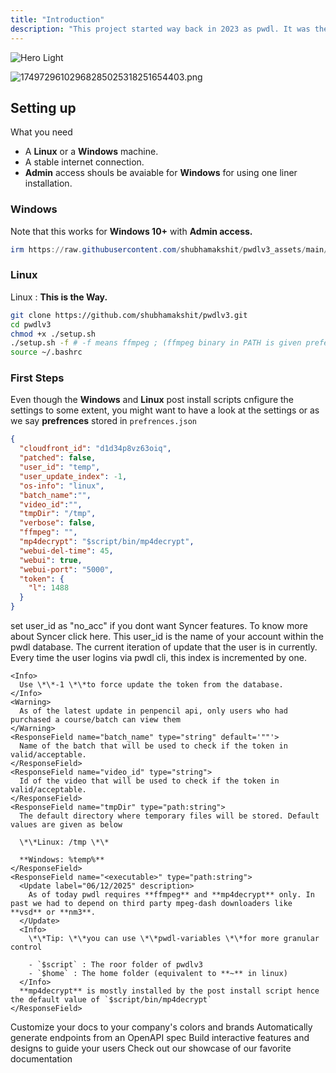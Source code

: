 ```yaml
---
title: "Introduction"
description: "This project started way back in 2023 as pwdl. It was then merely a script for downloading segments using a loophole in pw's api. When it got pached we moved on to pwdlv2 in March, 2024. It was mostly haphazard code. pwdlv3 started in April, 2024 as is proudly growing ever since. "
---
```


<img
  className="block dark:hidden"
  src="/images/hero-light.png"
  alt="Hero Light"
/>

![17497296102968285025318251654403.png](/images/17497296102968285025318251654403.png)

## Setting up

What you need

- A **Linux** or a **Windows** machine.
- A stable internet connection.
- **Admin** access shouls be avaiable for **Windows** for using one liner installation.

### Windows

Note that this works for **Windows 10\+** with **Admin access.**

```powershell
irm https://raw.githubusercontent.com/shubhamakshit/pwdlv3_assets/main/dl.pwdlv3.ps1 | iex
```

### Linux

Linux : **This is the Way.**

```bash
git clone https://github.com/shubhamakshit/pwdlv3.git
cd pwdlv3
chmod +x ./setup.sh
./setup.sh -f # -f means ffmpeg ; (ffmpeg binary in PATH is given preference)
source ~/.bashrc
```

### First Steps

Even though the **Windows** and **Linux** post install scripts cnfigure the settings to some extent, you might want to have a look at the settings or as we say **prefrences** stored in `prefrences.json`

```json prefrences.json
{
  "cloudfront_id": "d1d34p8vz63oiq",
  "patched": false,
  "user_id": "temp",
  "user_update_index": -1,
  "os-info": "linux",
  "batch_name":"",
  "video_id":"",
  "tmpDir": "/tmp",
  "verbose": false,
  "ffmpeg": "",
  "mp4decrypt": "$script/bin/mp4decrypt",
  "webui-del-time": 45,
  "webui": true,
  "webui-port": "5000",
  "token": {
    "l": 1488
  }
}
```

<Accordion title="Prefrences - [OPTIONS]" icon="code">
  <ParamField path="user_id" type="string">
    <Danger>
      set user_id as "no_acc" if you dont want Syncer features. To know more about Syncer click here.
    </Danger>
    This user_id  is the name of your account within the pwdl database.
  </ParamField>
  <ResponseField name="user_update_index" type="int">
    The current iteration of update that the user is in currently. Every time the user logins via pwdl cli, this index is incremented by one.

    <Info>
      Use \*\*-1 \*\*to force update the token from the database.
    </Info>
    <Warning>
      As of the latest update in penpencil api, only users who had purchased a course/batch can view them
    </Warning>
    <ResponseField name="batch_name" type="string" default='""'>
      Name of the batch that will be used to check if the token in valid/acceptable.
    </ResponseField>
    <ResponseField name="video_id" type="string">
      Id of the video that will be used to check if the token in valid/acceptable.
    </ResponseField>
    <ResponseField name="tmpDir" type="path:string">
      The default directory where temporary files will be stored. Default values are given as below

      \*\*Linux: /tmp \*\*

      **Windows: %temp%**
    </ResponseField>
    <ResponseField name="<executable>" type="path:string">
      <Update label="06/12/2025" description>
        As of today pwdl requires **ffmpeg** and **mp4decrypt** only. In past we had to depend on third party mpeg-dash downloaders like **vsd** or **nm3**.
      </Update>
      <Info>
        \*\*Tip: \*\*you can use \*\*pwdl-variables \*\*for more granular control

        - `$script` : The roor folder of pwdlv3
        - `$home` : The home folder (equivalent to **~** in linux)
      </Info>
      **mp4decrypt** is mostly installed by the post install script hence the default value of `$script/bin/mp4decrypt`
    </ResponseField>
  </ResponseField>
</Accordion>

<CardGroup cols={2}>
  <Card title="Customize Style" icon="palette" href="https://mintlify.com/docs/settings/global">
    Customize your docs to your company's colors and brands
  </Card>
  <Card title="Reference APIs" icon="code" href="https://mintlify.com/docs/api-playground/openapi">
    Automatically generate endpoints from an OpenAPI spec
  </Card>
  <Card title="Add Components" icon="screwdriver-wrench" href="https://mintlify.com/docs/content/components/accordions">
    Build interactive features and designs to guide your users
  </Card>
  <Card title="Get Inspiration" icon="stars" href="https://mintlify.com/customers">
    Check out our showcase of our favorite documentation
  </Card>
</CardGroup>